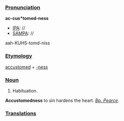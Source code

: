 ===[[Pronunciation]]===

'''ac-cus*tomed-ness'''
*[[IPA]]: //
*[[SAMPA]]: //
aah-KUHS-tomd-niss
===[[Etymology]]===

[[accustomed]] + [[-ness]]
===[[Noun]]===
#Habituation.

'''Accustomedness''' to sin hardens the heart.
''[[Bp. Pearce]].''
===[[Translations]]===